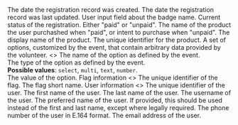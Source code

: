 <attribute id="su-resp-createdAt" name="createdAt" type="string" response>
  The date the registration record was created.
</attribute>
<attribute id="su-resp-updatedAt" name="updatedAt" type="string" response>
  The date the registration record was last updated.
</attribute>
<attribute id="su-resp-badgeName" name="badgeName" type="string" response>
  User input field about the badge name.
</attribute>
<attribute id="su-resp-status" name="status" type="string" response>
  Current status of the registration. Either "paid" or "unpaid".
</attribute>
<attribute id="su-resp-productName" name="productName" type="string" response>
  The name of the product the user purchashed when "paid", or intent to purchase when "unpaid".
</attribute>
<attribute id="su-resp-productDisplayName" name="productDisplayName" type="string" response>
  The display name of the product.
</attribute>
<attribute id="su-resp-productId" name="productId" type="string" response>
  The unique identifier for the product.
</attribute>
<parentAttribute id="ruvr-options" name="options" type="Array of Option" response>
  <span>A set of options, customized by the event, that contain arbitrary data provided by the volunteer.</span>
  <>
    <attribute id="ruvr-opt-name" name="name" type="string" response>
      The name of the option as defined by the event.
    </attribute>
    <attribute id="ruvr-opt-type" name="type" type="string" response>
      <div>The type of the option as defined by the event.</div>
      <div>
        <strong>Possible values</strong>: <code>select</code>, <code>multi</code>, <code>text</code>, <code>number</code>.
      </div>
    </attribute>
    <attribute id="ruvr-opt-value" name="value" type="number, string, or Array of string" response>
      The value of the option.
    </attribute>
  </>
</parentAttribute>
<parentAttribute id="ruvr-flags" name="flags" type="Array of flag" response>
  <span>Flag information</span>
  <>
    <attribute id="ruvr-usr-id" name="id" type="string" response>
      The unique identifier of the flag.
    </attribute>
    <attribute id="ruvr-usr-shortName" name="shortName" type="string" response>
      The flag short name.
    </attribute>
  </>
</parentAttribute>
<parentAttribute id="ruvr-user" name="user" type="User" response>
  <span>User information</span>
  <>
    <attribute id="ruvr-usr-id" name="id" type="string" response>
      The unique identifier of the user.
    </attribute>
    <attribute id="ruvr-usr-firstName" name="firstName" type="string" response>
      The first name of the user.
    </attribute>
    <attribute id="ruvr-usr-lastName" name="lastName" type="string" response>
      The last name of the user.
    </attribute>
    <attribute id="ruvr-usr-username" name="username" type="string" response>
      The username of the user.
    </attribute>
    <attribute id="ruvr-usr-preferredName" name="preferredName" type="string" optional response>
      The preferred name of the user. If provided, this should be used instead of the first and last name, except where legally required.
    </attribute>
    <attribute id="ruvr-usr-phone" name="phone" type="string" response>
      The phone number of the user in E.164 format.
    </attribute>
    <attribute id="ruvr-usr-email" name="email" type="string" response>
      The email address of the user.
    </attribute>
  </>
</parentAttribute>